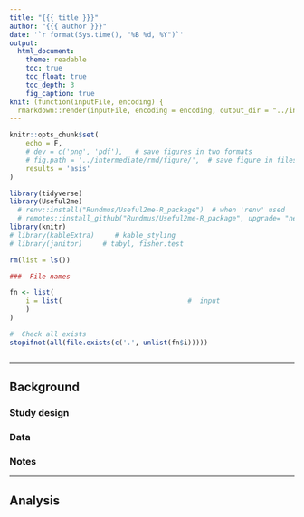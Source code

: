 ```yaml
---
title: "{{{ title }}}"
author: "{{{ author }}}"
date: '`r format(Sys.time(), "%B %d, %Y")`'
output: 
  html_document:
    theme: readable
    toc: true
    toc_float: true
    toc_depth: 3
    fig_caption: true
knit: (function(inputFile, encoding) {
  rmarkdown::render(inputFile, encoding = encoding, output_dir = "../intermediate/rmd") })
---
```


<style>
p.caption {
  font-size: 1em;
}
</style>


```r
knitr::opts_chunk$set(
	echo = F,
	# dev = c('png', 'pdf'),   # save figures in two formats
	# fig.path = '../intermediate/rmd/figure/',  # save figure in files
	results = 'asis'
)

library(tidyverse)
library(Useful2me)
  # renv::install("Rundmus/Useful2me-R_package")  # when 'renv' used
  # remotes::install_github("Rundmus/Useful2me-R_package", upgrade= "never")
library(knitr)
# library(kableExtra)     # kable_styling
# library(janitor)     # tabyl, fisher.test

rm(list = ls())
```

```r
###  File names

fn <- list(
	i = list(                               #  input
	)
)

#  Check all exists
stopifnot(all(file.exists(c('.', unlist(fn$i)))))
```

```r

```



----------------------------

##  Background

###  Study design


###  Data


###  Notes

----------------------------

##  Analysis

